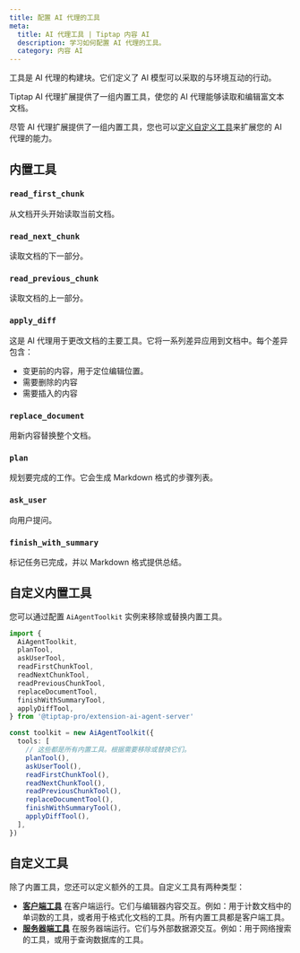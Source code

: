 ```yaml
---
title: 配置 AI 代理的工具
meta:
  title: AI 代理工具 | Tiptap 内容 AI
  description: 学习如何配置 AI 代理的工具。
  category: 内容 AI
---
```


工具是 AI 代理的构建块。它们定义了 AI 模型可以采取的与环境互动的行动。

Tiptap AI 代理扩展提供了一组内置工具，使您的 AI 代理能够读取和编辑富文本文档。

尽管 AI 代理扩展提供了一组内置工具，您也可以[定义自定义工具](#custom-tools)来扩展您的 AI 代理的能力。

## 内置工具

### `read_first_chunk`

从文档开头开始读取当前文档。

### `read_next_chunk`

读取文档的下一部分。

### `read_previous_chunk`

读取文档的上一部分。

### `apply_diff`

这是 AI 代理用于更改文档的主要工具。它将一系列差异应用到文档中。每个差异包含：

- 变更前的内容，用于定位编辑位置。
- 需要删除的内容
- 需要插入的内容

### `replace_document`

用新内容替换整个文档。

### `plan`

规划要完成的工作。它会生成 Markdown 格式的步骤列表。

### `ask_user`

向用户提问。

### `finish_with_summary`

标记任务已完成，并以 Markdown 格式提供总结。

## 自定义内置工具

您可以通过配置 `AiAgentToolkit` 实例来移除或替换内置工具。

```ts
import {
  AiAgentToolkit,
  planTool,
  askUserTool,
  readFirstChunkTool,
  readNextChunkTool,
  readPreviousChunkTool,
  replaceDocumentTool,
  finishWithSummaryTool,
  applyDiffTool,
} from '@tiptap-pro/extension-ai-agent-server'

const toolkit = new AiAgentToolkit({
  tools: [
    // 这些都是所有内置工具。根据需要移除或替换它们。
    planTool(),
    askUserTool(),
    readFirstChunkTool(),
    readNextChunkTool(),
    readPreviousChunkTool(),
    replaceDocumentTool(),
    finishWithSummaryTool(),
    applyDiffTool(),
  ],
})
```

## 自定义工具

除了内置工具，您还可以定义额外的工具。自定义工具有两种类型：

- [**客户端工具**](/content-ai/capabilities/agent/custom-llms/client-side-tools) 在客户端运行。它们与编辑器内容交互。例如：用于计数文档中的单词数的工具，或者用于格式化文档的工具。所有内置工具都是客户端工具。
- [**服务器端工具**](/content-ai/capabilities/agent/custom-llms/server-side-tools) 在服务器端运行。它们与外部数据源交互。例如：用于网络搜索的工具，或用于查询数据库的工具。